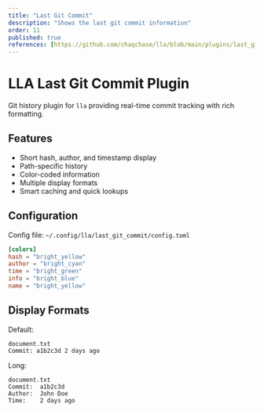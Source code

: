 ```yaml
---
title: "Last Git Commit"
description: "Shows the last git commit information"
order: 11
published: true
references: [https://github.com/chaqchase/lla/blob/main/plugins/last_git_commit]
---
```

# LLA Last Git Commit Plugin

Git history plugin for `lla` providing real-time commit tracking with rich formatting.

## Features

- Short hash, author, and timestamp display
- Path-specific history
- Color-coded information
- Multiple display formats
- Smart caching and quick lookups

## Configuration

Config file: `~/.config/lla/last_git_commit/config.toml`

```toml
[colors]
hash = "bright_yellow"
author = "bright_cyan"
time = "bright_green"
info = "bright_blue"
name = "bright_yellow"
```

## Display Formats

Default:

```
document.txt
Commit: a1b2c3d 2 days ago
```

Long:

```
document.txt
Commit:  a1b2c3d
Author:  John Doe
Time:    2 days ago
```
